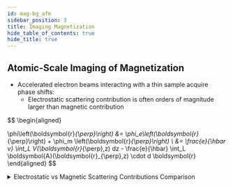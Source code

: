 ```yaml
---
id: mag-bg_afm
sidebar_position: 3
title: Imaging Magnetization
hide_table_of_contents: true
hide_title: true
---
```




## Atomic-Scale Imaging of Magnetization

- Accelerated electron beams interacting with a thin sample acquire phase shifts:  
  - Electrostatic scattering contribution is often orders of magnitude larger than magnetic contribution

$$
\begin{aligned}

\phi\left(\boldsymbol{r}_{\perp}\right) &= \phi_e\left(\boldsymbol{r}_{\perp}\right) + \phi_m \left(\boldsymbol{r}_{\perp}\right) \\
&= \frac{e}{\hbar v} \int_L V(\boldsymbol{r}_{\perp},z) dz - \frac{e}{\hbar} \int_L \boldsymbol{A}(\boldsymbol{r}_{\perp},z) \cdot d \boldsymbol{r}
\end{aligned}
$$

<details>
  <summary> Electrostatic vs Magnetic Scattering Contributions Comparison </summary>
    <ElectrostaticVsMagneticImage width="100%" height="auto"/>
</details>

